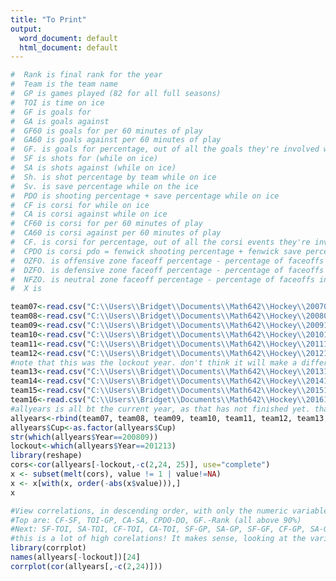 ---
title: "To Print"
output:
  word_document: default
  html_document: default
---

```{r}
#  Rank is final rank for the year
#  Team is the team name
#  GP is games played (82 for all full seasons)
#  TOI is time on ice
#  GF is goals for
#  GA is goals against
#  GF60 is goals for per 60 minutes of play
#  GA60 is goals against per 60 minutes of play
#  GF. is goals for percentage, out of all the goals they're involved with
#  SF is shots for (while on ice)
#  SA is shots against (while on ice)
#  Sh. is shot percentage by team while on ice
#  Sv. is save percentage while on the ice
#  PDO is shooting percentage + save percentage while on ice
#  CF is corsi for while on ice
#  CA is corsi against while on ice
#  CF60 is corsi for per 60 minutes of play
#  CA60 is corsi against per 60 minutes of play
#  CF. is corsi for percentage, out of all the corsi events they're involved with
#  CPDO is corsi pdo = fenwick shooting percentage + fenwick save percentage
#  OZFO. is offensive zone faceoff percentage - percentage of faceoffs in offensive zone
#  DZFO. is defensive zone faceoff percentage - percentage of faceoffs in defensive zone
#  NFZO. is neutral zone faceoff percentage - percentage of faceoffs in neutral zone
#  X is 

team07<-read.csv("C:\\Users\\Bridget\\Documents\\Math642\\Hockey\\200708Team.csv", header=T)
team08<-read.csv("C:\\Users\\Bridget\\Documents\\Math642\\Hockey\\200809Team.csv", header=T)
team09<-read.csv("C:\\Users\\Bridget\\Documents\\Math642\\Hockey\\200910Team.csv", header=T)
team10<-read.csv("C:\\Users\\Bridget\\Documents\\Math642\\Hockey\\201011Team.csv", header=T)
team11<-read.csv("C:\\Users\\Bridget\\Documents\\Math642\\Hockey\\201112Team.csv", header=T)
team12<-read.csv("C:\\Users\\Bridget\\Documents\\Math642\\Hockey\\201213Team.csv", header=T)
#note that this was the lockout year. don't think it will make a difference in percentages, but might in counts.
team13<-read.csv("C:\\Users\\Bridget\\Documents\\Math642\\Hockey\\201314Team.csv", header=T)
team14<-read.csv("C:\\Users\\Bridget\\Documents\\Math642\\Hockey\\201415Team.csv", header=T)
team15<-read.csv("C:\\Users\\Bridget\\Documents\\Math642\\Hockey\\201516Team.csv", header=T)
team16<-read.csv("C:\\Users\\Bridget\\Documents\\Math642\\Hockey\\201617Team.csv", header=T)
#allyears is all bt the current year, as that has not finished yet. that will be the "new data"
allyears<-rbind(team07, team08, team09, team10, team11, team12, team13, team14, team15)
allyears$Cup<-as.factor(allyears$Cup)
str(which(allyears$Year==200809))
lockout<-which(allyears$Year==201213)
library(reshape)
cors<-cor(allyears[-lockout,-c(2,24, 25)], use="complete")
x <- subset(melt(cors), value != 1 | value!=NA)
x <- x[with(x, order(-abs(x$value))),]
x

#View correlations, in descending order, with only the numeric variables
#Top are: CF-SF, TOI-GP, CA-SA, CPDO-DO, GF.-Rank (all above 90%)
#Next: SF-TOI, SA-TOI, CF-TOI, CA-TOI, SF-GP, SA-GP, SF-GF, CF-GP, SA-GA, CA-GA, CA-GP, Sh.-GF60 (all above 80%)
#this is a lot of high corelations! It makes sense, looking at the variables that we have (shots against will be very highyl correlated with shots against percentage, after all)
library(corrplot)
names(allyears[-lockout])[24]
corrplot(cor(allyears[,-c(2,24)]))
```